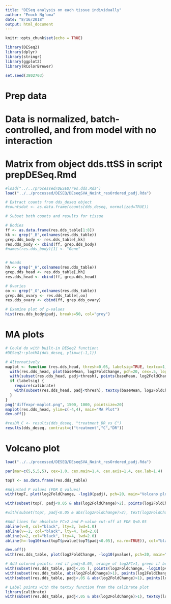 ```yaml
---
title: "DESeq analysis on each tissue individually"
author: "Enoch Ng'oma"
date: "8/16/2018"
output: html_document
---
```


```r
knitr::opts_chunk$set(echo = TRUE)

library(DESeq2)
library(dplyr)
library(stringr)
library(ggplot2)
library(RColorBrewer)

set.seed(3802703)
```

# Prep data
# Data is normalized, batch-controlled, and from model with no interaction
# Matrix from object dds.ttSS in script prepDESeq.Rmd

```r
#load("../../processed/DESEQ/res.dds.Rda")
load("../../processed/DESEQ/DEseqSVA_Noint_resOrdered_padj.Rda")

# Extract counts from dds_deseq object
#countsdat <- as.data.frame(counts(dds_deseq, normalized=TRUE))

# Subset both counts and results for tissue

# Bodies 
ff <- as.data.frame(res.dds_table[1:8])
kk <- grep("_B",colnames(res.dds_table))
grep.dds_body <- res.dds_table[,kk]
res.dds_body <- cbind(ff, grep.dds_body)
#names(res.dds_body)[1] <- "Gene"


# Heads
hh <- grep("_H",colnames(res.dds_table))
grep.dds_head <- res.dds_table[,hh]
res.dds_head <- cbind(ff, grep.dds_head)

# Ovaries
oo <- grep("_O",colnames(res.dds_table))
grep.dds_ovary <- res.dds_table[,oo]
res.dds_ovary <- cbind(ff, grep.dds_ovary)

# Examine plot of p-values
hist(res.dds_body$padj, breaks=50, col="grey")
```

# MA plots

```r
# Could do with built-in DESeq2 function:
#DESeq2::plotMA(dds_deseq, ylim=c(-1,1))

# Alternatively
maplot <- function (res.dds_head, thresh=0.05, labelsig=TRUE, textcx=1, ...) {
  with(res.dds_head, plot(baseMean, log2FoldChange, pch=20, cex=.5, log="x", ...))
  with(subset(res.dds_head, padj<thresh), points(baseMean, log2FoldChange, col="red", pch=20, cex=1.5))
  if (labelsig) {
    require(calibrate)
    with(subset(res.dds_head, padj<thresh), textxy(baseMean, log2FoldChange, labs="Gene", cex=textcx, col=2))
  }
}
png("diffexpr-maplot.png", 1500, 1000, pointsize=20)
maplot(res.dds_head, ylim=c(-4,4), main="MA Plot")
dev.off()

#resDR_C <- results(dds_deseq, "treatment_DR_vs_C")
results(dds_deseq, contrast=c("treatment","C","DR"))
```

# Volcano plot

```r
load("../../processed/DESEQ/DEseqSVA_Noint_resOrdered_padj.Rda")

par(mar=c(5,5,5,5), cex=1.0, cex.main=1.4, cex.axis=1.4, cex.lab=1.4)

topT <- as.data.frame(res.dds_table)

#Adjusted P values (FDR Q values)
with(topT, plot(log2FoldChange, -log10(padj), pch=20, main="Volcano plot", cex=1.0, xlab=bquote(~Log[2]~fold~change), ylab=bquote(~-log[10]~Q~value)))

with(subset(topT, padj<0.05 & abs(log2FoldChange)>2), points(log2FoldChange, -log10(padj), pch=20, col="red", cex=0.5))

#with(subset(topT, padj<0.05 & abs(log2FoldChange)>2), text(log2FoldChange, -log10(padj), labels=subset(rownames(topT), topT$padj<0.05 & abs(topT$log2FoldChange)>2), cex=0.8, pos=3))

#Add lines for absolute FC>2 and P-value cut-off at FDR Q<0.05
abline(v=0, col="black", lty=3, lwd=1.0)
abline(v=-2, col="black", lty=4, lwd=2.0)
abline(v=2, col="black", lty=4, lwd=2.0)
abline(h=-log10(max(topT$pvalue[topT$padj<0.05], na.rm=TRUE)), col="black", lty=4, lwd=2.0)
```

```r
dev.off()
with(res.dds_table, plot(log2FoldChange, -log10(pvalue), pch=20, main="Volcano plot", xlim=c(-5,5), ylim=c(0,25)))

# Add colored points: red if padj<0.05, orange of log2FC>1, green if both)
with(subset(res.dds_table, padj<.05 ), points(log2FoldChange, -log10(pvalue), pch=20, col="red"))
with(subset(res.dds_table, abs(log2FoldChange)>1), points(log2FoldChange, -log10(pvalue), pch=20, col="orange"))
with(subset(res.dds_table, padj<.05 & abs(log2FoldChange)>1), points(log2FoldChange, -log10(pvalue), pch=20, col="green"))

# Label points with the textxy function from the calibrate plot
library(calibrate)
with(subset(res.dds_table, padj<.05 & abs(log2FoldChange)>1), textxy(log2FoldChange, -log10(pvalue), labs=Gene, cex=.8))
```


